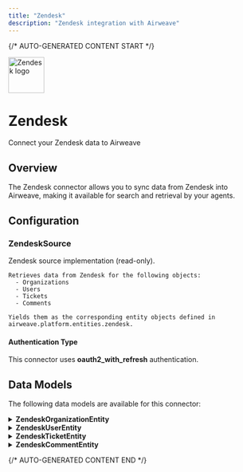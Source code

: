 ```yaml
---
title: "Zendesk"
description: "Zendesk integration with Airweave"
---
```


{/* AUTO-GENERATED CONTENT START */}

<div className="connector-header">
  <img src="icon.svg" alt="Zendesk logo" width="72" height="72" className="connector-icon" />
  <div className="connector-info">
    <h1>Zendesk</h1>
    <p>Connect your Zendesk data to Airweave</p>
  </div>
</div>

## Overview

The Zendesk connector allows you to sync data from Zendesk into Airweave, making it available for search and retrieval by your agents.

## Configuration


### ZendeskSource

Zendesk source implementation (read-only).

    Retrieves data from Zendesk for the following objects:
      - Organizations
      - Users
      - Tickets
      - Comments

    Yields them as the corresponding entity objects defined in
    airweave.platform.entities.zendesk.


#### Authentication Type

This connector uses **oauth2_with_refresh** authentication.


## Data Models

The following data models are available for this connector:


<details>
<summary><strong>ZendeskOrganizationEntity</strong></summary>

Schema for a Zendesk organization.

    References:
      https://developer.zendesk.com/api-reference/ticketing/organizations/organizations/


| Field | Type | Description |
|-------|------|-------------|
| name | Optional[str] | Name of the organization. |
| details | Optional[str] | Details about the organization. |
| domain_names | List[str] | List of domain names associated with this organization. |
| external_id | Optional[str] | An external ID for this organization. |
| shared_tickets | bool | Whether tickets from this organization are shareable with all members. |
| shared_comments | bool | Whether comments are shared between all members of the organization. |
| created_at | Optional[datetime] | When the organization was created. |
| updated_at | Optional[datetime] | When the organization was last updated. |
| archived | bool | Placeholder for archival state if applicable. |

</details>

<details>
<summary><strong>ZendeskUserEntity</strong></summary>

Schema for a Zendesk user (agent or end user).

    References:
      https://developer.zendesk.com/api-reference/ticketing/users/users/


| Field | Type | Description |
|-------|------|-------------|
| name | Optional[str] | The user |
| email | Optional[str] | The user |
| role | Optional[str] | Role assigned, e.g.,  |
| time_zone | Optional[str] | The user |
| locale | Optional[str] | Locale for the user (language, date/time format). |
| active | bool | Whether the user is currently active. |
| verified | bool | Whether the user |
| shared | bool | Whether the user is suspended. |
| last_login_at | Optional[datetime] | When the user last signed in (if available). |
| created_at | Optional[datetime] | When the user was created. |
| updated_at | Optional[datetime] | When the user was last updated. |
| archived | bool | Placeholder for archival state if applicable. |

</details>

<details>
<summary><strong>ZendeskTicketEntity</strong></summary>

Schema for a Zendesk ticket.

    References:
      https://developer.zendesk.com/api-reference/ticketing/tickets/tickets/


| Field | Type | Description |
|-------|------|-------------|
| subject | Optional[str] | Subject or summary of the ticket. |
| description | Optional[str] | Description text of the ticket. |
| type | Optional[str] | Type of ticket, e.g.,  |
| priority | Optional[str] | Priority of the ticket, e.g.,  |
| status | Optional[str] | Current status, e.g.,  |
| tags | List[str] | List of tags attached to the ticket. |
| requester_id | Optional[str] | ID of the user that requested the ticket (i.e., the ticket |
| assignee_id | Optional[str] | ID of the user (agent) assigned to handle this ticket. |
| organization_id | Optional[str] | ID of the organization associated with this ticket. |
| group_id | Optional[str] | ID of the group this ticket is assigned to. |
| created_at | Optional[datetime] | When the ticket was created. |
| updated_at | Optional[datetime] | When the ticket was last updated. |
| due_at | Optional[datetime] | When this ticket is due. |
| via | Optional[Dict[str, Any]] | List of custom field objects with id/value pairs for this ticket. |
| archived | bool | Placeholder for archival state if applicable. |

</details>

<details>
<summary><strong>ZendeskCommentEntity</strong></summary>

Schema for a Zendesk comment, typically tied to a specific ticket.

    References:
      https://developer.zendesk.com/api-reference/ticketing/tickets/ticket_comments/


| Field | Type | Description |
|-------|------|-------------|
| ticket_id | str | ID of the ticket this comment belongs to. |
| author_id | Optional[str] | ID of the user who wrote this comment. |
| plain_body | Optional[str] | Plain text version of the comment. |
| public | bool | Whether the comment is public or private. |
| created_at | Optional[datetime] | When the comment was created. |
| attachments | List[Dict[str, Any]] | Attachments associated with the comment, if any. |
| archived | bool | Placeholder for archival state if applicable. |

</details>


{/* AUTO-GENERATED CONTENT END */}
